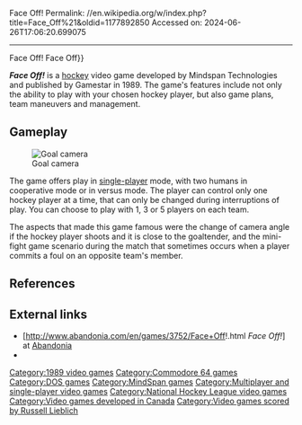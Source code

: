 Face Off!
Permalink: //en.wikipedia.org/w/index.php?title=Face_Off%21&oldid=1177892850
Accessed on: 2024-06-26T17:06:20.699075



------
Face Off!
{{Unreferenced|date=January 2022}}
{{About|the ice-hockey video game|other uses|Face Off (disambiguation){{!}}Face Off}}
{{hatnote|Not to be confused with similarly named games from Krisalis Software and Anco Software.}}
{{Infobox video game
|title =
|image = Face Off! Coverart.png
|developer = Mindspan Technologies
|publisher = Gamestar
|engine = 
|released = 1989
|genre = [[Sports video game|Sports]]
|modes = [[Single-player video game|Single-player]], [[Multiplayer video game|multiplayer]]
|platforms = [[IBM PC compatible|IBM PC]], [[Commodore 64]]
}}

'''''Face Off!''''' is a [[ice hockey|hockey]] video game developed by Mindspan Technologies and published by Gamestar in 1989. The game's features include not only the ability to play with your chosen hockey player, but also game plans, team maneuvers and management.

== Gameplay ==
[[File:Faceoff goalcam.png|thumb|left|Goal camera]]

The game offers play in [[Single-player video game|single-player]] mode, with two humans in cooperative mode or in versus mode. The player can control only one hockey player at a time, that can only be changed during interruptions of play. You can choose to play with 1, 3 or 5 players on each team.

The aspects that made this game famous were the change of camera angle if the hockey player shoots and it is close to the goaltender, and the mini-fight game scenario during the match that sometimes occurs when a player commits a foul on an opposite team's member.

== References ==
{{reflist}}

== External links ==
*[http://www.abandonia.com/en/games/3752/Face+Off!.html ''Face Off!''] at [[Abandonia]]
*{{MobyGames|id=/faceoff}}

[[Category:1989 video games]]
[[Category:Commodore 64 games]]
[[Category:DOS games]]
[[Category:MindSpan games]]
[[Category:Multiplayer and single-player video games]]
[[Category:National Hockey League video games]]
[[Category:Video games developed in Canada]]
[[Category:Video games scored by Russell Lieblich]]


{{sports-videogame-stub}}